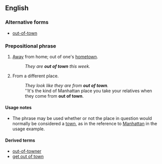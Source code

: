 ==English==

===Alternative forms===
* [[out-of-town]] {{qualifier|especially in attributive use}}

===Prepositional phrase===
{{head|en|prepositional phrase|head=[[out]] [[of]] [[town]]}}

# {{context|of a person|lang=en}} [[away|Away]] from home; out of one's [[hometown]].
#: ''They are '''out of town''' this week.''
# {{context|of a person|lang=en}} From a different place.
#: ''They look like they are from '''out of town'''.''
#: ''It's the kind of Manhattan place you take your relatives when they come from '''out of town'''.

====Usage notes====
* The phrase {{term|out of town}} may be used whether or not the place in question would normally be considered a [[town]], as in the reference to [[Manhattan]] in the usage example.

====Derived terms====
* [[out-of-towner]]
* [[get out of town]]